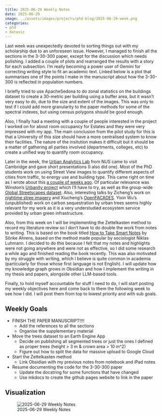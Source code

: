```yaml
---
title: 2025-06-29 Weekly Notes
date: 2025-06-29
image: ../assets/images/projects/phd-blog/2025-06-29-week.png
categories:
- phd
- dataviz
---
```


Last week was unexpectedly devoted to sorting things out with my scholarship due to an unforeseen issue. However, I managed to finish all the sections in the 3-30-300 paper, except for the discussion which needs polishing. I added a couple of plots and rearranged the results with a story for each subsection. I'm really becoming a power user of Gemini for correcting writing style to fit an academic text. Linked below is a plot that summarises one of the points I make in the manuscript about how the 3-30-300 is reflected in population numbers.

I briefly tried to use ApacheSedona to do zonal statistics on the buildings dataset to create a 30-metric per building using a buffer area, but it wasn't very easy to do, due to the size and extent of the images. This was only to test if I could add more granularity to the paper methods for some of the spectral indexes, but using census polygons should be good enough.

Also, I finally had a meeting with a couple of people interested in the project I worked on for about room occupancy for Estates and they were very impressed with my app. The main conclusion from the pilot study for this is that a University of this size should have a more centralised system to know their facilities. The nature of the insitution makes it difficult but it should be a matter of gathering all parties involved (departments, colleges, etc) to create a unified way to quantify room occupancy.

Later in the week, the [Urban Analytics Lab](https://ual.sg/) from NUS came to visit Cambridge and gave short presentations (I also did one). Most of the PhD students work on using Street View images to quantify different aspects of cities from traffic, to energy use and building type. This came right on time as I wrote about this [a couple of weeks ago](2025-06-08-weekly-notes.html). Of particular relevance was Winston's [Urbanity project](https://ual.sg/post/2023/07/31/new-paper-and-open-source-software-urbanity-automated-modelling-and-analysis-of-multidimensional-networks-in-cities/) which I'll have to try, as well as the group-wide [Global Streetscapes dataset](https://www.sciencedirect.com/science/article/pii/S0924271624002612). Also, interesting talks by Zicheng's work on [nightime stree imagery](https://www.sciencedirect.com/science/article/pii/S2210670724006863) and Xiucheng's [OpenFACADES](https://arxiv.org/abs/2504.02866). Yixin Wu's (unpublished) work on carbon sequestration by urban trees seems highly relevant for my work as it is a very understudied ecosystem service provided by urban green infrastructure.

Also, from this week on I will be implementing the Zettelkasten method to record my literature review so I don't have to do double the work from notes to writing. This is based on the book titled [How to Take Smart Notes](https://www.soenkeahrens.de/en/takesmartnotes) by Sönke Ahrens, based on the method made popular by sociologist Niklas Luhmann. I decided to do this because I felt that my notes and highlights were not going anywhere and were not as effective, so I did some research a while ago and finished reading the book recently. This was also motivated by my struggle with writing, which I believe is quite common in academia (particularly for those whose first language is not English). I will update how my knowledge graph grows in Obsidian and how I implement the writing in my thesis and papers, alongside other LLM-based tools.

Finally, to hold myself accountable for stuff I need to do, I will start posting my weekly objectives here and come back to them the following week to see how I did. I will post them from top to lowest priority and with sub goals.

## Weekly Goals

- FINISH THE PAPER MANUSCRIPT!!!!
  - Add the references to all the sections
  - Organise the supplementary material
- Move the trees dataset to an Earth Engine App
  - Decide on publishing all segmented trees or just the ones I defined as proper trees (height > 3 m & crown area > 10 m^2)
  - Figure out how to split the data for massive upload to Google Cloud
- Start the Zettelkasten method
  - Link Obsidian with my previous notes from notebook and iPad notes
- Resume documenting the code for the 3-30-300 paper
  - Update the docstring for some functions that have changed
  - Use mkdocs to create the github pages website to link in the paper


## Visualization

![2025-06-29 Weekly Notes](../assets/images/projects/phd-blog/2025-06-29-week.png)
